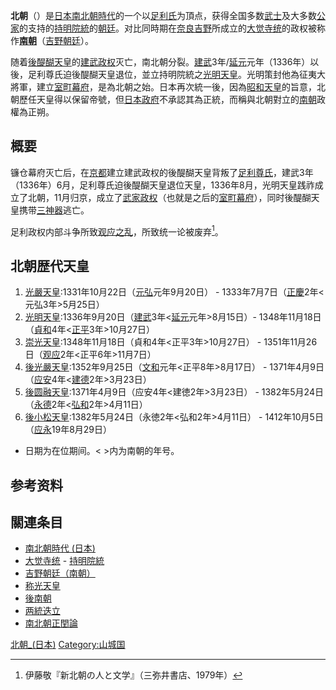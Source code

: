 {{japanese|tablewidth=300 |japanese=北朝|kana=ほくちょう|romaji=Hoku-chō}}
{{Infobox Former Country
|native_name = 持明院統（北朝）
|conventional_long_name = 大和王朝 
|common_name = 
|continent = 亞洲
|country   = 日本
|era       = 
|government_type = [[院政|院政]]
|event_start = 建立
|year_start  = 1331年
|date_start  = 10月22日
|event1      = 
|date_event1 = 
|event_end   = 統一全國
|year_end    = 1392年
|date_end    = 11月19日
|event_pre   = 
|date_pre    = 
|p1          = 镰仓幕府
|flag_p1     = Sasa Rindo.svg
|s1          = 室町幕府
|flag_s1     = Ashikaga mon.svg
|image_flag  = 
|flag        = 
|flag_type   = 
|image_coat  = Imperial Seal of Japan.svg
|image_map   = 
|image_map_caption = 
|capital          = [[京都|平安京]]
|national_motto   = 
|national_anthem  =
|common_languages = [[日語|日語]]
|religion         = [[神道教|神道教]]<br />[[佛教|佛教]]<br />[[儒学|儒学]]
|currency         = 
|leader1      = [[光嚴天皇|光嚴天皇]](首)
|year_leader1 = 1331年 - 1333年
|leader2      = [[後小松天皇|後小松天皇]](末)
|year_leader2 = 1383年 - 1392年
|title_leader = [[天皇|天皇]]
|deputy1      = [[足利尊氏|足利尊氏]]
|year_deputy1 = 1338年 - 1358年
|deputy2      = [[足利義滿|足利義滿]]
|year_deputy2 = 1368年 - 1392年
|title_deputy = [[征夷大將軍|征夷大將軍]]
|legislature  = 
|stat_year1 = 
|stat_area1 = 
|stat_pop1  = 
|footnotes  =
}}
'''北朝'''（{{jpn|j=北朝|hg=ほくちょう|rm=Hoku chō|f=t}}）是[[日本|日本]][[南北朝時代_(日本)|南北朝時代]]的一个以[[足利氏|足利氏]]为頂点，获得全国多数[[武士|武士]]及大多数[[公家|公家]]的支持的[[持明院統|持明院統]]的[[朝廷|朝廷]]。对比同時期在[[奈良县|奈良]][[吉野|吉野]]所成立的[[大觉寺统|大觉寺统]]的政权被称作'''[[南朝_(日本)|南朝]]'''（[[吉野朝廷|吉野朝廷]]）。

随着[[後醍醐天皇|後醍醐天皇]]的[[建武政权|建武政权]]灭亡，南北朝分裂。[[建武_(日本)|建武]]3年/[[延元|延元]]元年（1336年）以後，足利尊氏迫後醍醐天皇退位，並立持明院統之[[光明天皇|光明天皇]]。光明策封他為征夷大將軍，建立[[室町幕府|室町幕府]]，是為北朝之始。日本再次統一後，因為[[昭和天皇|昭和天皇]]的旨意，北朝歷任天皇得以保留帝號，但[[日本政府|日本政府]]不承認其為正統，而稱與北朝對立的[[南朝_(日本)|南朝]]政權為正朔。

== 概要 ==
镰仓幕府灭亡后，在[[京都|京都]]建立建武政权的後醍醐天皇背叛了[[足利尊氏|足利尊氏]]，建武3年（1336年）6月，足利尊氏迫後醍醐天皇退位天皇，1336年8月，光明天皇践祚成立了北朝，11月归京，成立了[[武家政权|武家政权]]（也就是之后的[[室町幕府|室町幕府]]），同时後醍醐天皇携带[[三神器|三神器]]逃亡。

足利政权内部斗争所致[[观应之乱|观应之乱]]，所致统一论被废弃<ref>伊藤敬『新北朝の人と文学』（三弥井書店、1979年）</ref>。

== 北朝歴代天皇 ==
# [[光嚴天皇|光嚴天皇]]:1331年10月22日（[[元弘|元弘]]元年9月20日） - 1333年7月7日（[[正慶|正慶]]2年<元弘3年>5月25日）
# [[光明天皇|光明天皇]]:1336年9月20日（[[建武_(日本)|建武]]3年<[[延元|延元]]元年>8月15日）- 1348年11月18日（[[貞和|貞和]]4年<[[正平_(日本)|正平]]3年>10月27日）
# [[崇光天皇|崇光天皇]]:1348年11月18日（貞和4年<正平3年>10月27日） - 1351年11月26日（[[观应|观应]]2年<正平6年>11月7日）
# [[後光嚴天皇|後光嚴天皇]]:1352年9月25日（[[文和|文和]]元年<正平8年>8月17日） - 1371年4月9日（[[应安|应安]]4年<[[建德|建德]]2年>3月23日）
# [[後圆融天皇|後圆融天皇]]:1371年4月9日（应安4年<建徳2年>3月23日） - 1382年5月24日（[[永德|永德]]2年<[[弘和|弘和]]2年>4月11日）
# [[後小松天皇|後小松天皇]]:1382年5月24日（永徳2年<弘和2年>4月11日） - 1412年10月5日（[[应永|应永]]19年8月29日）

* 日期为在位期间。< >内为南朝的年号。

== 参考资料 ==
{{reflist}}

== 關連条目 ==
* [[南北朝時代_(日本)|南北朝時代 (日本)]]
* [[大觉寺统|大觉寺统]] - [[持明院統|持明院統]]
* [[南朝_(日本)|吉野朝廷（南朝）]]
* [[称光天皇|称光天皇]]
* [[後南朝|後南朝]]
* [[两統迭立|两統迭立]]
* [[南北朝正閏論|南北朝正閏論]]

{{DEFAULTSORT:ほくちよう}}
[[Category:北朝_(日本)|]]
[[Category:山城国|Category:山城国]]
